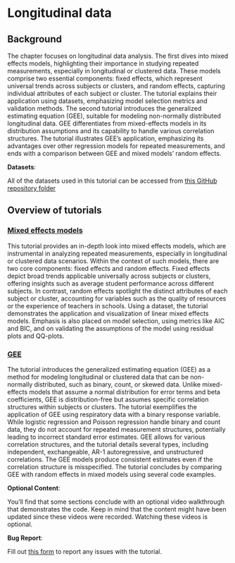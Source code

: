 # Longitudinal data {#longitudinal00}

## Background

The chapter focuses on longitudinal data analysis. The first dives into mixed effects models, highlighting their importance in studying repeated measurements, especially in longitudinal or clustered data. These models comprise two essential components: fixed effects, which represent universal trends across subjects or clusters, and random effects, capturing individual attributes of each subject or cluster. The tutorial explains their application using datasets, emphasizing model selection metrics and validation methods. The second tutorial introduces the generalized estimating equation (GEE), suitable for modeling non-normally distributed longitudinal data. GEE differentiates from mixed-effects models in its distribution assumptions and its capability to handle various correlation structures. The tutorial illustrates GEE's application, emphasizing its advantages over other regression models for repeated measurements, and ends with a comparison between GEE and mixed models' random effects.

::: callout-important
**Datasets**:

All of the datasets used in this tutorial can be accessed from [this GitHub repository folder](https://github.com/ehsanx/EpiMethods/tree/main/Data/longitudinal)
:::


## Overview of tutorials

### [Mixed effects models](longitudinal1.html)

This tutorial provides an in-depth look into mixed effects models, which are instrumental in analyzing repeated measurements, especially in longitudinal or clustered data scenarios. Within the context of such models, there are two core components: fixed effects and random effects. Fixed effects depict broad trends applicable universally across subjects or clusters, offering insights such as average student performance across different subjects. In contrast, random effects spotlight the distinct attributes of each subject or cluster, accounting for variables such as the quality of resources or the experience of teachers in schools. Using a dataset, the tutorial demonstrates the application and visualization of linear mixed effects models. Emphasis is also placed on model selection, using metrics like AIC and BIC, and on validating the assumptions of the model using residual plots and QQ-plots.

### [GEE](longitudinal2.html)

The tutorial introduces the generalized estimating equation (GEE) as a method for modeling longitudinal or clustered data that can be non-normally distributed, such as binary, count, or skewed data. Unlike mixed-effects models that assume a normal distribution for error terms and beta coefficients, GEE is distribution-free but assumes specific correlation structures within subjects or clusters. The tutorial exemplifies the application of GEE using respiratory data with a binary response variable. While logistic regression and Poisson regression handle binary and count data, they do not account for repeated measurement structures, potentially leading to incorrect standard error estimates. GEE allows for various correlation structures, and the tutorial details several types, including independent, exchangeable, AR-1 autoregressive, and unstructured correlations. The GEE models produce consistent estimates even if the correlation structure is misspecified. The tutorial concludes by comparing GEE with random effects in mixed models using several code examples.

::: callout-tip
**Optional Content**:

You'll find that some sections conclude with an optional video walkthrough that demonstrates the code. Keep in mind that the content might have been updated since these videos were recorded. Watching these videos is optional.
:::

::: callout-warning
**Bug Report**:

Fill out [this form](https://forms.gle/YSwuiebtb1E9wjHu9) to report any issues with the tutorial.
:::
